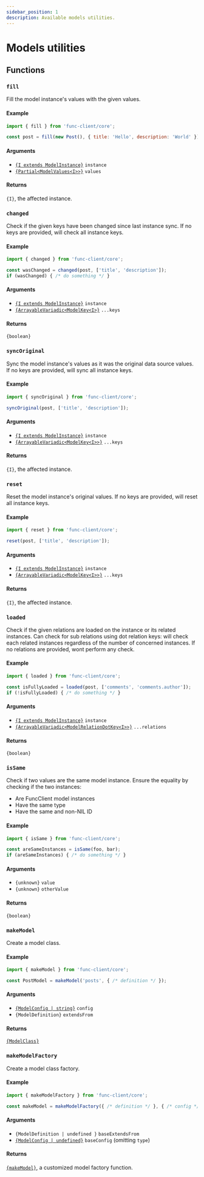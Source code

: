 ```yaml
---
sidebar_position: 1
description: Available models utilities.
---
```


# Models utilities

## Functions

### `fill`

Fill the model instance's values with the given values.

#### Example

```javascript
import { fill } from 'func-client/core';

const post = fill(new Post(), { title: 'Hello', description: 'World' });
```

#### Arguments

- [`{I extends ModelInstance}`](/docs/api/func-client/modules/core#modelinstance) `instance`
- [`{Partial<ModelValues<I>>}`](/docs/api/func-client/modules/core#modelvalues) `values`

#### Returns

`{I}`, the affected instance.

### `changed`

Check if the given keys have been changed since last instance sync.
If no keys are provided, will check all instance keys.

#### Example

```javascript
import { changed } from 'func-client/core';

const wasChanged = changed(post, ['title', 'description']);
if (wasChanged) { /* do something */ }
```

#### Arguments

- [`{I extends ModelInstance}`](/docs/api/func-client/modules/core#modelinstance) `instance`
- [`{ArrayableVariadic<ModelKey<I>}`](/docs/api/func-client/modules/core#modelkey) `...keys`

#### Returns

`{boolean}`

### `syncOriginal`

Sync the model instance's values as it was the original data source values.
If no keys are provided, will sync all instance keys.

#### Example

```javascript
import { syncOriginal } from 'func-client/core';

syncOriginal(post, ['title', 'description']);
```

#### Arguments

- [`{I extends ModelInstance}`](/docs/api/func-client/modules/core#modelinstance) `instance`
- [`{ArrayableVariadic<ModelKey<I>>}`](/docs/api/func-client/modules/core#modelkey) `...keys`

#### Returns

`{I}`, the affected instance.

### `reset`

Reset the model instance's original values.
If no keys are provided, will reset all instance keys.

#### Example

```javascript
import { reset } from 'func-client/core';

reset(post, ['title', 'description']);
```

#### Arguments

- [`{I extends ModelInstance}`](/docs/api/func-client/modules/core#modelinstance) `instance`
- [`{ArrayableVariadic<ModelKey<I>>}`](/docs/api/func-client/modules/core#modelkey) `...keys`

#### Returns

`{I}`, the affected instance.

### `loaded`

Check if the given relations are loaded on the instance or its related instances.
Can check for sub relations using dot relation keys: will check each related instances regardless
of the number of concerned instances.
If no relations are provided, wont perform any check.

#### Example

```javascript
import { loaded } from 'func-client/core';

const isFullyLoaded = loaded(post, ['comments', 'comments.author']);
if (!isFullyLoaded) { /* do something */ }
```

#### Arguments

- [`{I extends ModelInstance}`](/docs/api/func-client/modules/core#modelinstance) `instance`
- [`{ArrayableVariadic<ModelRelationDotKey<I>>}`](/docs/api/func-client/modules/core#modelrelationdotkey) `...relations`

#### Returns

`{boolean}`

### `isSame`

Check if two values are the same model instance. Ensure the equality by
checking if the two instances:

- Are FuncClient model instances
- Have the same type
- Have the same and non-NIL ID

#### Example

```javascript
import { isSame } from 'func-client/core';

const areSameInstances = isSame(foo, bar);
if (areSameInstances) { /* do something */ }
```

#### Arguments

- `{unknown}` `value`
- `{unknown}` `otherValue`

#### Returns

`{boolean}`

### `makeModel`

Create a model class.

#### Example

```javascript
import { makeModel } from 'func-client/core';

const PostModel = makeModel('posts', { /* definition */ });
```

#### Arguments

- [`{ModelConfig | string}`](/docs/api/func-client/modules/core#modelconfig) `config`
- `{ModelDefinition}` `extendsFrom`

#### Returns

[`{ModelClass}`](/docs/api/func-client/modules/core#modelclass)

### `makeModelFactory`

Create a model class factory.

#### Example

```javascript
import { makeModelFactory } from 'func-client/core';

const makeModel = makeModelFactory({ /* definition */ }, { /* config */ });
```

#### Arguments

- `{ModelDefinition | undefined }` `baseExtendsFrom`
- [`{ModelConfig | undefined}`](/docs/api/func-client/modules/core#modelconfig) `baseConfig` (omitting `type`)

#### Returns

[`{makeModel}`](#makemodel), a customized model factory function.
